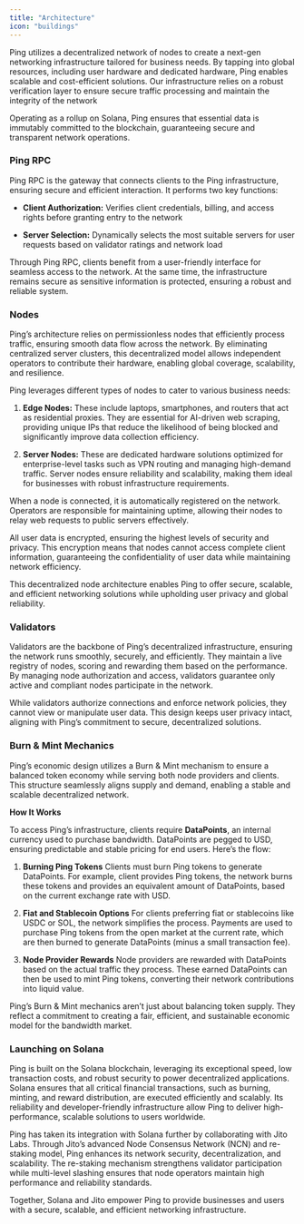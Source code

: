 ```yaml
---
title: "Architecture"
icon: "buildings"
---
```


Ping utilizes a decentralized network of nodes to create a next-gen networking infrastructure tailored for business needs. By tapping into global resources, including user hardware and dedicated hardware, Ping enables scalable and cost-efficient solutions. Our infrastructure relies on a robust verification layer to ensure secure traffic processing and maintain the integrity of the network

Operating as a rollup on Solana, Ping ensures that essential data is immutably committed to the blockchain, guaranteeing secure and transparent network operations.

### **Ping RPC**

Ping RPC is the gateway that connects clients to the Ping infrastructure, ensuring secure and efficient interaction. It performs two key functions:

* **Client Authorization:** Verifies client credentials, billing, and access rights before granting entry to the network

* **Server Selection:** Dynamically selects the most suitable servers for user requests based on validator ratings and network load

Through Ping RPC, clients benefit from a user-friendly interface for seamless access to the network. At the same time, the infrastructure remains secure as sensitive information is protected, ensuring a robust and reliable system.

### **Nodes**

Ping’s architecture relies on permissionless nodes that efficiently process traffic, ensuring smooth data flow across the network. By eliminating centralized server clusters, this decentralized model allows independent operators to contribute their hardware, enabling global coverage, scalability, and resilience.

Ping leverages different types of nodes to cater to various business needs:

1. **Edge Nodes:** These include laptops, smartphones, and routers that act as residential proxies. They are essential for AI-driven web scraping, providing unique IPs that reduce the likelihood of being blocked and significantly improve data collection efficiency.

2. **Server Nodes:** These are dedicated hardware solutions optimized for enterprise-level tasks such as VPN routing and managing high-demand traffic. Server nodes ensure reliability and scalability, making them ideal for businesses with robust infrastructure requirements.

When a node is connected, it is automatically registered on the network. Operators are responsible for maintaining uptime, allowing their nodes to relay web requests to public servers effectively.

All user data is encrypted, ensuring the highest levels of security and privacy. This encryption means that nodes cannot access complete client information, guaranteeing the confidentiality of user data while maintaining network efficiency.

This decentralized node architecture enables Ping to offer secure, scalable, and efficient networking solutions while upholding user privacy and global reliability.

### Validators

Validators are the backbone of Ping’s decentralized infrastructure, ensuring the network runs smoothly, securely, and efficiently. They maintain a live registry of nodes, scoring and rewarding them based on the performance. By managing node authorization and access, validators guarantee only active and compliant nodes participate in the network.

While validators authorize connections and enforce network policies, they cannot view or manipulate user data. This design keeps user privacy intact, aligning with Ping’s commitment to secure, decentralized solutions.

### **Burn & Mint Mechanics**

Ping’s economic design utilizes a Burn & Mint mechanism to ensure a balanced token economy while serving both node providers and clients. This structure seamlessly aligns supply and demand, enabling a stable and scalable decentralized network.

**How It Works**

To access Ping’s infrastructure, clients require **DataPoints**, an internal currency used to purchase bandwidth. DataPoints are pegged to USD, ensuring predictable and stable pricing for end users. Here’s the flow:

1. **Burning Ping Tokens**
   Clients must burn Ping tokens to generate DataPoints. For example, client provides Ping tokens, the network burns these tokens and provides an equivalent amount of DataPoints, based on the current exchange rate with USD.

2. **Fiat and Stablecoin Options**
   For clients preferring fiat or stablecoins like USDC or SOL, the network simplifies the process. Payments are used to purchase Ping tokens from the open market at the current rate, which are then burned to generate DataPoints (minus a small transaction fee).

3. **Node Provider Rewards**
   Node providers are rewarded with DataPoints based on the actual traffic they process. These earned DataPoints can then be used to mint Ping tokens, converting their network contributions into liquid value.

Ping’s Burn & Mint mechanics aren’t just about balancing token supply. They reflect a commitment to creating a fair, efficient, and sustainable economic model for the bandwidth market.

### **Launching on Solana**

Ping is built on the Solana blockchain, leveraging its exceptional speed, low transaction costs, and robust security to power decentralized applications. Solana ensures that all critical financial transactions, such as burning, minting, and reward distribution, are executed efficiently and scalably. Its reliability and developer-friendly infrastructure allow Ping to deliver high-performance, scalable solutions to users worldwide.

Ping has taken its integration with Solana further by collaborating with Jito Labs. Through Jito’s advanced Node Consensus Network (NCN) and re-staking model, Ping enhances its network security, decentralization, and scalability. The re-staking mechanism strengthens validator participation while multi-level slashing ensures that node operators maintain high performance and reliability standards.

Together, Solana and Jito empower Ping to provide businesses and users with a secure, scalable, and efficient networking infrastructure.